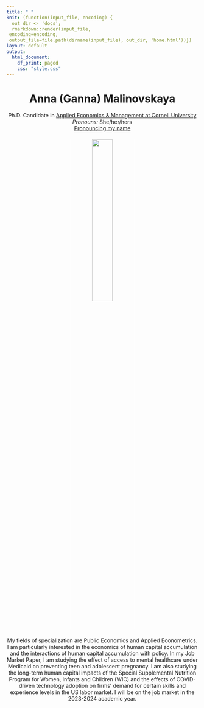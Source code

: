 ```yaml
---
title: " "
knit: (function(input_file, encoding) {
  out_dir <- 'docs';
  rmarkdown::render(input_file,
 encoding=encoding,
 output_file=file.path(dirname(input_file), out_dir, 'home.html'))})
layout: default
output:
  html_document:
    df_print: paged
    css: "style.css"
---
```


<center> <h1>Anna (Ganna) Malinovskaya</h1> </center>

<center>
Ph.D. Candidate in [Applied Economics & Management at Cornell University](https://dyson.cornell.edu/)   
*Pronouns:* She/her/hers    
[Pronouncing my name](https://namedrop.io/annamalinovskaya)     
</center>

</div>
<div style="margin-bottom:20px;">
</div>

<center>
<img src="photo_of_me.jpg" style="width:33%;
border:1px solid; border-color:white">
</center>

</div>
<div style="margin-bottom:20px;">
</div>

<center>
My fields of specialization are Public Economics and Applied Econometrics. I am particularly interested in the economics of human capital accumulation and the interactions of human capital accumulation with policy. In my Job Market Paper, I am studying the effect of access to mental healthcare under Medicaid on preventing teen and adolescent pregnancy. I am also studying the long-term human capital impacts of the Special Supplemental Nutrition Program for Women, Infants and Children (WIC) and the effects of COVID-driven technology adoption on firms' demand for certain skills and experience levels in the US labor market. I will be on the job market in the 2023-2024 academic year.
</center>

</div>
<div style="margin-bottom:20px;">
</div>


<!-- Matomo -->
<script>
  var _paq = window._paq = window._paq || [];
  /* tracker methods like "setCustomDimension" should be called before "trackPageView" */
  _paq.push(['trackPageView']);
  _paq.push(['enableLinkTracking']);
  (function() {
    var u="https://amgithub.matomo.cloud/";
    _paq.push(['setTrackerUrl', u+'matomo.php']);
    _paq.push(['setSiteId', '1']);
    var d=document, g=d.createElement('script'), s=d.getElementsByTagName('script')[0];
    g.async=true; g.src='//cdn.matomo.cloud/amgithub.matomo.cloud/matomo.js'; s.parentNode.insertBefore(g,s);
  })();
</script>
<!-- End Matomo Code -->

